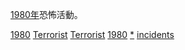 [[1980年|1980年]]恐怖活動。
{{cat topic in year| topic=恐怖活動| year=1980}}

[[Category:1980年代恐怖活動|1980]]
[[Category:1980年罪案|Terrorist]]
[[Category:1980年灾难|Terrorist]]
[[Category:各年恐怖活动|1980]]
[[Category:1980年襲擊|*]]
[[Category:1980年恐怖主義|incidents]]